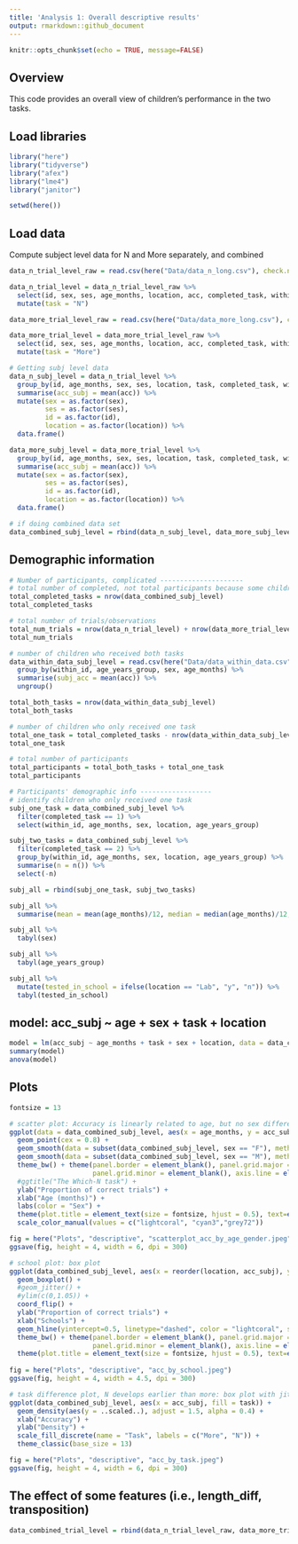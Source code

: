 ```yaml
---
title: 'Analysis 1: Overall descriptive results'
output: rmarkdown::github_document
---
```


```r
knitr::opts_chunk$set(echo = TRUE, message=FALSE)
```

## Overview

This code provides an overall view of children's performance in the two tasks. 

## Load libraries
```r
library("here")
library("tidyverse")
library("afex")
library("lme4")
library("janitor")

setwd(here())
```
## Load data

Compute subject level data for N and More separately, and combined

```r
data_n_trial_level_raw = read.csv(here("Data/data_n_long.csv"), check.names = FALSE) 

data_n_trial_level = data_n_trial_level_raw %>%
  select(id, sex, ses, age_months, location, acc, completed_task, within_id, age_years_group) %>%
  mutate(task = "N")

data_more_trial_level_raw = read.csv(here("Data/data_more_long.csv"), check.names = FALSE) 

data_more_trial_level = data_more_trial_level_raw %>%
  select(id, sex, ses, age_months, location, acc, completed_task, within_id, age_years_group) %>%
  mutate(task = "More")

# Getting subj level data
data_n_subj_level = data_n_trial_level %>%
  group_by(id, age_months, sex, ses, location, task, completed_task, within_id, age_years_group) %>%
  summarise(acc_subj = mean(acc)) %>%
  mutate(sex = as.factor(sex),
         ses = as.factor(ses),
         id = as.factor(id),
         location = as.factor(location)) %>%
  data.frame()

data_more_subj_level = data_more_trial_level %>%
  group_by(id, age_months, sex, ses, location, task, completed_task, within_id, age_years_group) %>%
  summarise(acc_subj = mean(acc)) %>%
  mutate(sex = as.factor(sex),
         ses = as.factor(ses),
         id = as.factor(id),
         location = as.factor(location)) %>%
  data.frame()

# if doing combined data set
data_combined_subj_level = rbind(data_n_subj_level, data_more_subj_level)

```
## Demographic information
```r
# Number of participants, complicated ---------------------
# total number of completed, not total participants because some children received both tasks
total_completed_tasks = nrow(data_combined_subj_level)
total_completed_tasks

# total number of trials/observations
total_num_trials = nrow(data_n_trial_level) + nrow(data_more_trial_level)
total_num_trials

# number of children who received both tasks
data_within_data_subj_level = read.csv(here("Data/data_within_data.csv"), check.names = FALSE) %>%
  group_by(within_id, age_years_group, sex, age_months) %>%
  summarise(subj_acc = mean(acc)) %>%
  ungroup()

total_both_tasks = nrow(data_within_data_subj_level)
total_both_tasks

# number of children who only received one task
total_one_task = total_completed_tasks - nrow(data_within_data_subj_level) * 2
total_one_task

# total number of participants 
total_participants = total_both_tasks + total_one_task
total_participants

# Participants' demographic info ------------------
# identify children who only received one task
subj_one_task = data_combined_subj_level %>%
  filter(completed_task == 1) %>%
  select(within_id, age_months, sex, location, age_years_group)

subj_two_tasks = data_combined_subj_level %>%
  filter(completed_task == 2) %>%
  group_by(within_id, age_months, sex, location, age_years_group) %>%
  summarise(n = n()) %>%
  select(-n)

subj_all = rbind(subj_one_task, subj_two_tasks)

subj_all %>%
  summarise(mean = mean(age_months)/12, median = median(age_months)/12, min = min(age_months)/12, max = max(age_months)/12)

subj_all %>%
  tabyl(sex)

subj_all %>%
  tabyl(age_years_group)

subj_all %>%
  mutate(tested_in_school = ifelse(location == "Lab", "y", "n")) %>%
  tabyl(tested_in_school)
```
## model: acc_subj ~ age + sex + task + location
```r
model = lm(acc_subj ~ age_months + task + sex + location, data = data_combined_subj_level)
summary(model)
anova(model)
```

## Plots
```r
fontsize = 13

# scatter plot: Accuracy is linearly related to age, but no sex difference
ggplot(data = data_combined_subj_level, aes(x = age_months, y = acc_subj, color = sex)) +
  geom_point(cex = 0.8) +
  geom_smooth(data = subset(data_combined_subj_level, sex == "F"), method="lm", na.rm = F, size = 1, color = "lightcoral", fill = "lightcoral") +
  geom_smooth(data = subset(data_combined_subj_level, sex == "M"), method="lm", na.rm = F, size = 1, color = "cyan3", fill = "cyan3") +
  theme_bw() + theme(panel.border = element_blank(), panel.grid.major = element_blank(),
                     panel.grid.minor = element_blank(), axis.line = element_line(colour = "black")) +
  #ggtitle("The Which-N task") +
  ylab("Proportion of correct trials") + 
  xlab("Age (months)") +
  labs(color = "Sex") +
  theme(plot.title = element_text(size = fontsize, hjust = 0.5), text=element_text(size=fontsize)) +
  scale_color_manual(values = c("lightcoral", "cyan3","grey72"))

fig = here("Plots", "descriptive", "scatterplot_acc_by_age_gender.jpeg")
ggsave(fig, height = 4, width = 6, dpi = 300)

# school plot: box plot
ggplot(data_combined_subj_level, aes(x = reorder(location, acc_subj), y = acc_subj)) +
  geom_boxplot() +
  #geom_jitter() +
  #ylim(c(0,1.05)) +
  coord_flip() +
  ylab("Proportion of correct trials") +
  xlab("Schools") +
  geom_hline(yintercept=0.5, linetype="dashed", color = "lightcoral", size = 0.8) + 
  theme_bw() + theme(panel.border = element_blank(), panel.grid.major = element_blank(),
                     panel.grid.minor = element_blank(), axis.line = element_line(colour = "black")) + 
  theme(plot.title = element_text(size = fontsize, hjust = 0.5), text=element_text(size=fontsize), legend.position = "none", axis.text.y = element_text(size = 0))
  
fig = here("Plots", "descriptive", "acc_by_school.jpeg")
ggsave(fig, height = 4, width = 4.5, dpi = 300)

# task difference plot, N develops earlier than more: box plot with jitters?
ggplot(data_combined_subj_level, aes(x = acc_subj, fill = task)) +
  geom_density(aes(y = ..scaled..), adjust = 1.5, alpha = 0.4) +
  xlab("Accuracy") +
  ylab("Density") +
  scale_fill_discrete(name = "Task", labels = c("More", "N")) +
  theme_classic(base_size = 13)

fig = here("Plots", "descriptive", "acc_by_task.jpeg")
ggsave(fig, height = 4, width = 6, dpi = 300)
```
## The effect of some features (i.e., length_diff, transposition)
```r
data_combined_trial_level = rbind(data_n_trial_level_raw, data_more_trial_level_raw)

```